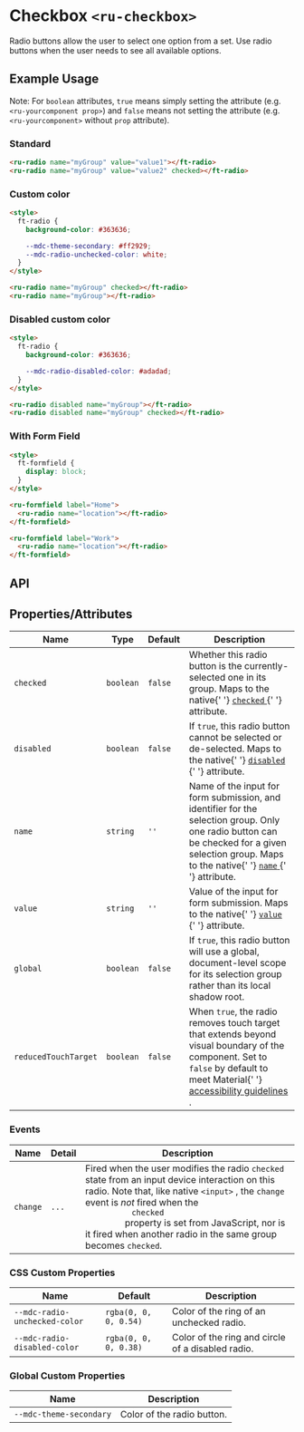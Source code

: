 
<Meta title="Ruhil UI/Form Component/Radio/Doc" />

<style>{`

`}</style>

# Checkbox `<ru-checkbox>`

<p>
  Radio buttons allow the user to select one option from a set. Use radio
  buttons when the user needs to see all available options.
</p>

## Example Usage

Note: For `boolean` attributes, `true` means simply setting the attribute (e.g. `<ru-yourcomponent prop>`) and `false` means not setting the attribute (e.g. `<ru-yourcomponent>` without `prop` attribute).

### Standard

<Canvas withToolbar>
  <Story id="ruhil-ui-form-component-radio--standard" height="100px" />
</Canvas>

```html
<ru-radio name="myGroup" value="value1"></ft-radio>
<ru-radio name="myGroup" value="value2" checked></ft-radio>
```

### Custom color

<Canvas withToolbar>
  <Story id="ruhil-ui-form-component-radio--custom-color" height="100px" />
</Canvas>

```html
<style>
  ft-radio {
    background-color: #363636;

    --mdc-theme-secondary: #ff2929;
    --mdc-radio-unchecked-color: white;
  }
</style>

<ru-radio name="myGroup" checked></ft-radio>
<ru-radio name="myGroup"></ft-radio>
```

### Disabled custom color

<Canvas withToolbar>
  <Story
    id="ruhil-ui-form-component-radio--disabled-custom-color"
    height="100px"
  />
</Canvas>

```html
<style>
  ft-radio {
    background-color: #363636;

    --mdc-radio-disabled-color: #adadad;
  }
</style>

<ru-radio disabled name="myGroup"></ft-radio>
<ru-radio disabled name="myGroup" checked></ft-radio>
```

### With Form Field

<Canvas withToolbar>
  <Story id="ruhil-ui-form-component-radio--with-form-field" height="100px" />
</Canvas>

```html
<style>
  ft-formfield {
    display: block;
  }
</style>

<ru-formfield label="Home">
  <ru-radio name="location"></ft-radio>
</ft-formfield>

<ru-formfield label="Work">
  <ru-radio name="location"></ft-radio>
</ft-formfield>
```

## API

## Properties/Attributes

<table>
  <thead>
    <tr>
      <th>Name</th>
      <th>Type</th>
      <th>Default</th>
      <th>Description</th>
    </tr>
  </thead>
  <tbody>
    <tr>
      <td>
        <code>checked</code>
      </td>
      <td>
        <code>boolean</code>
      </td>
      <td>
        <code>false</code>
      </td>
      <td>
        Whether this radio button is the currently-selected one in its group.
        Maps to the native{' '}
        <a
          href="https://developer.mozilla.org/en-US/docs/Web/HTML/Element/input/radio#checked"
          rel="nofollow"
        >
          <code>checked</code>
        </a>{' '}
        attribute.
      </td>
    </tr>
    <tr>
      <td>
        <code>disabled</code>
      </td>
      <td>
        <code>boolean</code>
      </td>
      <td>
        <code>false</code>
      </td>
      <td>
        If <code>true</code>, this radio button cannot be selected or
        de-selected. Maps to the native{' '}
        <a
          href="https://developer.mozilla.org/en-US/docs/Web/HTML/Element/input#disabled"
          rel="nofollow"
        >
          <code>disabled</code>
        </a>{' '}
        attribute.
      </td>
    </tr>
    <tr>
      <td>
        <code>name</code>
      </td>
      <td>
        <code>string</code>
      </td>
      <td>
        <code>''</code>
      </td>
      <td>
        Name of the input for form submission, and identifier for the selection
        group. Only one radio button can be checked for a given selection group.
        Maps to the native{' '}
        <a
          href="https://developer.mozilla.org/en-US/docs/Web/HTML/Element/input#name"
          rel="nofollow"
        >
          <code>name</code>
        </a>{' '}
        attribute.
      </td>
    </tr>
    <tr>
      <td>
        <code>value</code>
      </td>
      <td>
        <code>string</code>
      </td>
      <td>
        <code>''</code>
      </td>
      <td>
        Value of the input for form submission. Maps to the native{' '}
        <a
          href="https://developer.mozilla.org/en-US/docs/Web/HTML/Element/input/radio#value"
          rel="nofollow"
        >
          <code>value</code>
        </a>{' '}
        attribute.
      </td>
    </tr>
    <tr>
      <td>
        <code>global</code>
      </td>
      <td>
        <code>boolean</code>
      </td>
      <td>
        <code>false</code>
      </td>
      <td>
        If <code>true</code>, this radio button will use a global,
        document-level scope for its selection group rather than its local
        shadow root.
      </td>
    </tr>
    <tr>
      <td>
        <code>reducedTouchTarget</code>
      </td>
      <td>
        <code>boolean</code>
      </td>
      <td>
        <code>false</code>
      </td>
      <td>
        When <code>true</code>, the radio removes touch target that extends
        beyond visual boundary of the component. Set to <code>false</code> by
        default to meet Material{' '}
        <a
          href="https://material.io/design/usability/accessibility.html"
          rel="nofollow"
        >
          accessibility guidelines
        </a>
        .
      </td>
    </tr>
  </tbody>
</table>

### Events

<table>
  <thead>
    <tr>
      <th>Name</th>
      <th>Detail</th>
      <th>Description</th>
    </tr>
  </thead>
  <tbody>
    <tr>
      <td>
        <code>change</code>
      </td>
      <td>
        <code>...</code>
      </td>
      <td>
        Fired when the user modifies the radio <code>checked</code> state from
        an input device interaction on this radio. Note that, like
          native <code>&lt;input&gt;</code>
        , the <code>change</code> event is <em>not</em> fired when the <code>
          checked
        </code> property is set from JavaScript, nor is it fired when another radio
        in the same group becomes <code>checked</code>.
      </td>
    </tr>

  </tbody>
</table>

### CSS Custom Properties

<table>
  <thead>
    <tr>
      <th>Name</th>
      <th>Default</th>
      <th>Description</th>
    </tr>
  </thead>
  <tbody>
    <tr>
      <td>
        <code>--mdc-radio-unchecked-color</code>
      </td>
      <td>
        <code>rgba(0, 0, 0, 0.54)</code>
      </td>
      <td>Color of the ring of an unchecked radio.</td>
    </tr>
    <tr>
      <td>
        <code>--mdc-radio-disabled-color</code>
      </td>
      <td>
        <code>rgba(0, 0, 0, 0.38)</code>
      </td>
      <td>Color of the ring and circle of a disabled radio.</td>
    </tr>
  </tbody>
</table>

### Global Custom Properties

<table>
  <thead>
    <tr>
      <th>Name</th>
      <th>Description</th>
    </tr>
  </thead>
  <tbody>
    <tr>
      <td>
        <code>--mdc-theme-secondary</code>
      </td>
      <td>Color of the radio button.</td>
    </tr>
  </tbody>
</table>
